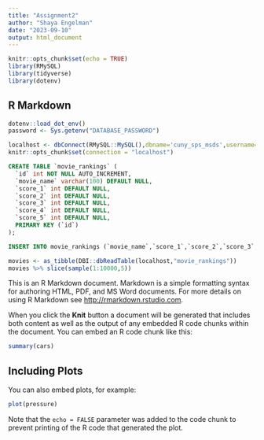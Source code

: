 ```yaml
---
title: "Assignment2"
author: "Shaya Engelman"
date: "2023-09-10"
output: html_document
---
```


```r
knitr::opts_chunk$set(echo = TRUE)
library(RMySQL)
library(tidyverse)
library(dotenv)
```

## R Markdown

```r
dotenv::load_dot_env()
password <- Sys.getenv("DATABASE_PASSWORD")

localhost <- dbConnect(RMySQL::MySQL(),dbname='cuny_sps_msds',username='shayaeng',password=password, host='localhost',port=3306)
knitr::opts_chunk$set(connection = "localhost")


```

```sql
CREATE TABLE `movie_rankings` (
  `id` int NOT NULL AUTO_INCREMENT,
  `movie_name` varchar(100) DEFAULT NULL,
  `score_1` int DEFAULT NULL,
  `score_2` int DEFAULT NULL,
  `score_3` int DEFAULT NULL,
  `score_4` int DEFAULT NULL,
  `score_5` int DEFAULT NULL,
  PRIMARY KEY (`id`)
);
```
```sql
INSERT INTO movie_rankings (`movie_name`,`score_1`,`score_2`,`score_3`,`score_4`,`score_5`) VALUES ('Avatar: The Way of Water',1,2,0,3,0), ('Oppenheimer',0,1,1,3,1), ('Barbie',4,1,1,0,0), ('Meg 2',1,4,1,0,0), ('Sound of Freedom',1,1,0,2,2);
```

```R
movies <- as_tibble(DBI::dbReadTable(localhost,"movie_rankings"))
movies %>% slice(sample(1:10000,5))
```


This is an R Markdown document. Markdown is a simple formatting syntax for authoring HTML, PDF, and MS Word documents. For more details on using R Markdown see <http://rmarkdown.rstudio.com>.

When you click the **Knit** button a document will be generated that includes both content as well as the output of any embedded R code chunks within the document. You can embed an R code chunk like this:

```r
summary(cars)
```

## Including Plots

You can also embed plots, for example:

```r
plot(pressure)
```

Note that the `echo = FALSE` parameter was added to the code chunk to prevent printing of the R code that generated the plot.
